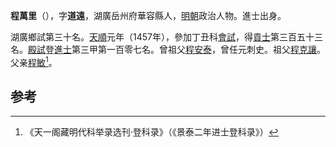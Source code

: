 '''程萬里'''（{{bd|1426年||？}}），字'''道遠'''，湖廣岳州府華容縣人，[[明朝|明朝]]政治人物。進士出身。

湖廣鄉試第三十名。[[天顺_(明朝)|天順]]元年（1457年），參加丁丑科[[會試|會試]]，得[[貢士|貢士]]第三百五十三名。[[殿試|殿試]]登[[進士|進士]]第三甲第一百零七名。曾祖父[[程安泰|程安泰]]，曾任元刺史。祖父[[程克讓|程克讓]]。父亲[[程敏|程敏]]<ref>《天一阁藏明代科举录选刊·登科录》（《景泰二年进士登科录》）</ref>。

==参考==
{{reflist}}
{{明朝人物小作品}}
{{天順元年丁丑科殿試金榜}}